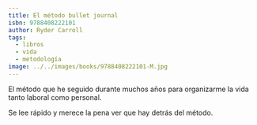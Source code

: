 ```yaml
---
title: El método bullet journal
isbn: 9788408222101
author: Ryder Carroll
tags:
  - libros
  - vida
  - metodología
image: ../../images/books/9788408222101-M.jpg
---
```


El método que he seguido durante muchos años para organizarme la vida tanto laboral como personal.

Se lee rápido y merece la pena ver que hay detrás del método.